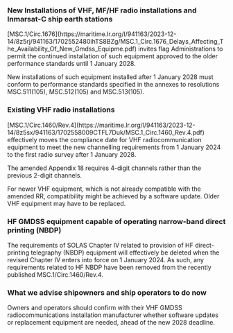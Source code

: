 ### **New Installations of VHF, MF/HF radio installations and Inmarsat-C ship earth stations**

<div className='news-paragraph'>
[MSC.1/Circ.1676](https://maritime.lr.org/l/941163/2023-12-14/8z5rj/941163/1702552480ihTS8BZg/MSC.1_Circ.1676_Delays_Affecting_The_Availability_Of_New_Gmdss_Equipme.pdf) invites flag Administrations to permit the continued installation of such equipment approved to the older performance standards until 1 January 2028.

New installations of such equipment installed after 1 January 2028 must conform to performance standards specified in the annexes to resolutions MSC.511(105), MSC.512(105) and MSC.513(105).
</div>

### **Existing VHF radio installations**

<div className='news-paragraph'>
[MSC.1/Circ.1460/Rev.4](https://maritime.lr.org/l/941163/2023-12-14/8z5sx/941163/1702558009CTFL7Duk/MSC.1_Circ.1460_Rev.4.pdf) effectively moves the compliance date for VHF radiocommunication equipment to meet the new channelling requirements from 1 January 2024 to the first radio survey after 1 January 2028.

The amended Appendix 18 requires 4-digit channels rather than the previous 2-digit channels.

For newer VHF equipment, which is not already compatible with the amended RR, compatibility might be achieved by a software update. Older VHF equipment may have to be replaced. 
</div>

### **HF GMDSS equipment capable of operating narrow-band direct printing (NBDP)**

<div className='news-paragraph'>
The requirements of SOLAS Chapter IV related to provision of HF direct-printing telegraphy (NBDP) equipment will effectively be deleted when the revised Chapter IV enters into force on 1 January 2024. As such, any requirements related to HF NBDP have been removed from the recently published MSC.1/Circ.1460/Rev.4.
</div>

### **What we advise shipowners and ship operators to do now**

<div className='news-paragraph'>
Owners and operators should confirm with their VHF GMDSS radiocommunications installation manufacturer whether software updates or replacement equipment are needed, ahead of the new 2028 deadline. 
</div>